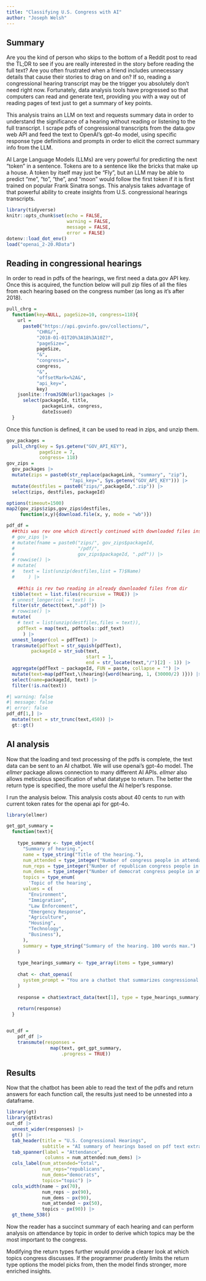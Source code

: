 ```yaml
---
title: "Classifying U.S. Congress with AI"
author: "Joseph Welsh"
---
```

## Summary

Are you the kind of person who skips to the bottom of a Reddit post to read the TL;DR to see if you are really interested in the story before reading the full text? Are you often frustrated when a friend includes unnecessary details that cause their stories to drag on and on? If so, reading a congressional hearing transcript may be the trigger you absolutely don't need right now. Fortunately, data analysis tools have progressed so that computers can read and generate text, providing you with a way out of reading pages of text just to get a summary of key points.

This analysis trains an LLM on text and requests summary data in order to understand the significance of a hearing without reading or listening to the full transcript. I scrape pdfs of congressional transcripts from the data.gov web API and feed the text to OpenAI's gpt-4o model, using specific response type definitions and prompts in order to elicit the correct summary info from the LLM. 

AI Large Language Models (LLMs) are very powerful for predicting the next "token" in a sentence. Tokens are to a sentence like the bricks that make up a house. A token by itself may just be "Fly ", but an LLM may be able to predict "me ", "to ", "the ", and "moon " would follow the first token if it is first trained on popular Frank Sinatra songs. This analysis takes advantage of that powerful ability to create insights from U.S. congressional hearings transcripts.
```r

library(tidyverse)
knitr::opts_chunk$set(echo = FALSE,
                      warning = FALSE,
                      message = FALSE,
                      error = FALSE)
dotenv::load_dot_env()
load("openai_2-20.RData")

```

## Reading in congressional hearings

In order to read in pdfs of the hearings, we first need a data.gov API key. Once this is acquired, the function below will pull zip files of all the files from each hearing based on the congress number (as long as it's after 2018).

```r

pull_chrg = 
  function(key=NULL, pageSize=10, congress=118){
    url =
      paste0("https://api.govinfo.gov/collections/",
           "CHRG/",
           "2018-01-01T20%3A18%3A10Z?",
           "pageSize=",
           pageSize,
           "&",
           "congress=",
           congress,
           "&",
           "offsetMark=%2A&",
           "api_key=",
           key)
    jsonlite::fromJSON(url)$packages |> 
      select(packageId, title, 
             packageLink, congress, 
             dateIssued)
  }

```

Once this function is defined, it can be used to read in zips, and unzip them.

```r

gov_packages =
  pull_chrg(key = Sys.getenv("GOV_API_KEY"),
            pageSize = 7,
            congress= 118)
gov_zips = 
  gov_packages |> 
  mutate(zips = paste0(str_replace(packageLink, "summary", "zip"),
                       "?api_key=", Sys.getenv("GOV_API_KEY"))) |> 
  mutate(destfiles = paste0("zips/",packageId,".zip")) |> 
  select(zips, destfiles, packageId)

options(timeout=1500)
map2(gov_zips$zips,gov_zips$destfiles,
     function(x,y){download.file(x, y, mode = "wb")})

```

```r

pdf_df = 
  ##this was rev one which directly continued with downloaded files instead of reading in from dir.
  # gov_zips |>
  # mutate(fname = paste0("zips/", gov_zips$packageId,
  #                       "/pdf/", 
  #                       gov_zips$packageId, ".pdf")) |> 
  # rowwise() |> 
  # mutate(
  #   text = list(unzip(destfiles,list = T)$Name)
  #     ) |> 
  
    ##this is rev two reading in already downloaded files from dir
  tibble(text = list.files(recursive = TRUE)) |> 
  # unnest_longer(col = text) |> 
  filter(str_detect(text,".pdf")) |> 
  # rowwise() |> 
  mutate(
    # text = list(unzip(destfiles,files = text)),
    pdfText = map(text, pdftools::pdf_text)
      ) |> 
  unnest_longer(col = pdfText) |> 
  transmute(pdfText = str_squish(pdfText),
         packageId = str_sub(text, 
                             start = 1,
                             end = str_locate(text,"/")[2] - 1)) |> 
  aggregate(pdfText ~ packageId, FUN = paste, collapse = "") |> 
  mutate(text=map(pdfText,\(hearing){word(hearing, 1, (30000/2) )})) |> #max tokens divided by average tokens per word in English (1.5) plus .5 since congress likes the big words
  select(name=packageId, text) |> 
  filter(!is.na(text))

```


```r
#| warning: false
#| message: false
#| error: false
pdf_df[1,] |> 
  mutate(text = str_trunc(text,450)) |> 
  gt::gt()

```

## AI analysis

Now that the loading and text processing of the pdfs is complete, the text data can be sent to an AI chatbot. We will use openai's gpt-4o model. The *ellmer* package allows connection to many different AI APIs. *ellmer* also allows meticulous specification of what datatype to return. The better the return type is specified, the more useful the AI helper's response.

I run the analysis below. This analysis costs about 40 cents to run with current token rates for the openai api for gpt-4o.

```r
library(ellmer)

get_gpt_summary = 
  function(text){
    
    type_summary <- type_object(
      "Summary of hearing.",
      name = type_string("Title of the hearing."),
      num_attended = type_integer("Number of congress people in attendance."),
      num_reps = type_integer("Number of republican congress people in attendance."),
      num_dems = type_integer("Number of democrat congress people in attendance."),
      topics = type_enum(
        'Topic of the hearing',
      values = c(
        "Environment",
        "Immigration",
        "Law Enforcement",
        "Emergency Response",
        "Agriculture",
        "Housing",
        "Technology",
        "Business"),
      ),
      summary = type_string("Summary of the hearing. 100 words max.")
    )
    
    type_hearings_summary <- type_array(items = type_summary)
    
    chat <- chat_openai(
      system_prompt = "You are a chatbot that summarizes congressional hearings."
    )
    
    response = chat$extract_data(text[1], type = type_hearings_summary)
    
    return(response)
  }


out_df = 
    pdf_df |> 
    transmute(responses = 
                map(text, get_gpt_summary,
                    .progress = TRUE))
```


## Results

Now that the chatbot has been able to read the text of the pdfs and return answers for each function call, the results just need to be unnested into a dataframe.

```r

library(gt)
library(gtExtras)
out_df |> 
  unnest_wider(responses) |> 
  gt() |> 
  tab_header(title = "U.S. Congressional Hearings",
             subtitle = "AI summary of hearings based on pdf text extracted from the U.S. Government API") |> 
  tab_spanner(label = "Attendance",
              columns = num_attended:num_dems) |> 
  cols_label(num_attended="total",
             num_reps="republicans",
             num_dems="democrats",
             topics="topic") |> 
  cols_width(name ~ px(70),
             num_reps ~ px(90),
             num_dems ~ px(90),
             num_attended ~ px(50),
             topics ~ px(90)) |> 
  gt_theme_538()

```

Now the reader has a succinct summary of each hearing and can perform analysis on attendance by topic in order to derive which topics may be the most important to the congress.

Modifying the return types further would provide a clearer look at which topics congress discusses. If the programmer prudently limits the return type options the model picks from, then the model finds stronger, more enriched insights. 